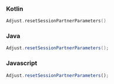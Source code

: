 <Tabs>
<Tab sync="kotlin">

### Kotlin

```kotlin
Adjust.resetSessionPartnerParameters()
```

</Tab>

<Tab sync="java" >

### Java

```java
Adjust.resetSessionPartnerParameters();
```

</Tab>

<Tab sync="js" >

### Javascript

```js
Adjust.resetSessionPartnerParameters();
```

</Tab>
</Tabs>
